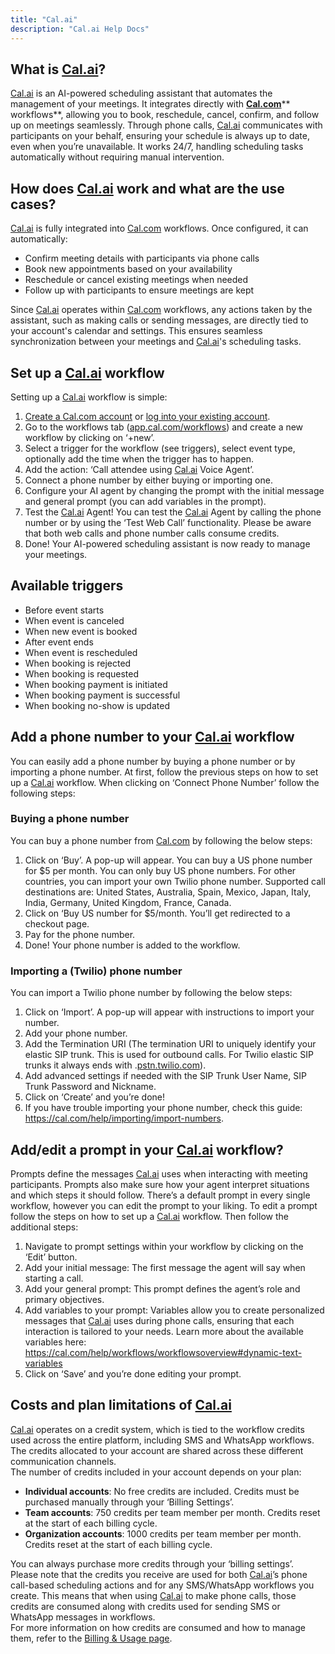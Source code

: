 ```yaml
---
title: "Cal.ai"
description: "Cal.ai Help Docs"
---
```


## What is [Cal.ai](http://Cal.ai)?

[Cal.ai](http://Cal.ai) is an AI-powered scheduling assistant that automates the management of your meetings. It integrates directly with [**Cal.com**](http://Cal.com)** workflows**, allowing you to book, reschedule, cancel, confirm, and follow up on meetings seamlessly. Through phone calls, [Cal.ai](http://Cal.ai) communicates with participants on your behalf, ensuring your schedule is always up to date, even when you’re unavailable. It works 24/7, handling scheduling tasks automatically without requiring manual intervention.

## How does [Cal.ai](http://Cal.ai) work and what are the use cases?

[Cal.ai](http://Cal.ai) is fully integrated into [Cal.com](http://Cal.com) workflows. Once configured, it can automatically:

- Confirm meeting details with participants via phone calls
- Book new appointments based on your availability
- Reschedule or cancel existing meetings when needed
- Follow up with participants to ensure meetings are kept

Since [Cal.ai](http://Cal.ai) operates within [Cal.com](http://Cal.com) workflows, any actions taken by the assistant, such as making calls or sending messages, are directly tied to your account's calendar and settings. This ensures seamless synchronization between your meetings and [Cal.ai](http://Cal.ai)'s scheduling tasks.

## Set up a [Cal.ai](http://Cal.ai) workflow

Setting up a [Cal.ai](http://Cal.ai) workflow is simple:

1. [Create a ](http://app.cal.com/signup)[Cal.com](http://Cal.com)[ account](http://app.cal.com/signup) or [log into your existing account](http://app.cal.com/auth/login).
2. Go to the workflows tab ([app.cal.com/workflows](http://app.cal.com/workflows)) and create a new workflow by clicking on ‘\+new’.
3. Select a trigger for the workflow (see triggers), select event type, optionally add the time when the trigger has to happen.
4. Add the action: ‘Call attendee using [Cal.ai](http://Cal.ai) Voice Agent’.
5. Connect a phone number by either buying or importing one.
6. Configure your AI agent by changing the prompt with the initial message and general prompt (you can add variables in the prompt).
7. Test the [Cal.ai](http://Cal.ai) Agent\! You can test the [Cal.ai](http://Cal.ai) Agent by calling the phone number or by using the ‘Test Web Call’ functionality. Please be aware that both web calls and phone number calls consume credits.
8. Done\! Your AI-powered scheduling assistant is now ready to manage your meetings.

## Available triggers

- Before event starts
- When event is canceled
- When new event is booked
- After event ends
- When event is rescheduled
- When booking is rejected
- When booking is requested
- When booking payment is initiated
- When booking payment is successful
- When booking no-show is updated

## Add a phone number to your [Cal.ai](http://Cal.ai) workflow

You can easily add a phone number by buying a phone number or by importing a phone number. At first, follow the previous steps on how to set up a [Cal.ai](http://Cal.ai) workflow. When clicking on ‘Connect Phone Number’ follow the following steps:

### Buying a phone number

You can buy a phone number from [Cal.com](http://Cal.com) by following the below steps:

1. Click on ‘Buy’. A pop-up will appear. You can buy a US phone number for \$5 per month. You can only buy US phone numbers. For other countries, you can import your own Twilio phone number. Supported call destinations are: United States, Australia, Spain, Mexico, Japan, Italy, India, Germany, United Kingdom, France, Canada.
2. Click on ‘Buy US number for \$5/month. You’ll get redirected to a checkout page.
3. Pay for the phone number.
4. Done\! Your phone number is added to the workflow.

### Importing a (Twilio) phone number

You can import a Twilio phone number by following the below steps:

1. Click on ‘Import’. A pop-up will appear with instructions to import your number.
2. Add your phone number.
3. Add the Termination URI (The termination URI to uniquely identify your elastic SIP trunk. This is used for outbound calls. For Twilio elastic SIP trunks it always ends with .[pstn.twilio.com](http://pstn.twilio.com)).
4. Add advanced settings if needed with the SIP Trunk User Name, SIP Trunk Password and Nickname.
5. Click on ‘Create’ and you’re done\!
6. If you have trouble importing your phone number, check this guide: https://cal.com/help/importing/import-numbers.

## Add/edit a prompt in your [Cal.ai](http://Cal.ai) workflow?

Prompts define the messages [Cal.ai](http://Cal.ai) uses when interacting with meeting participants. Prompts also make sure how your agent interpret situations and which steps it should follow. There’s a default prompt in every single workflow, however you can edit the prompt to your liking. To edit a prompt follow the steps on how to set up a [Cal.ai](http://Cal.ai) workflow. Then follow the additional steps:

1. Navigate to prompt settings within your workflow by clicking on the ‘Edit’ button.
2. Add your initial message: The first message the agent will say when starting a call.
3. Add your general prompt: This prompt defines the agent’s role and primary objectives.
4. Add variables to your prompt: Variables allow you to create personalized messages that [Cal.ai](http://Cal.ai) uses during phone calls, ensuring that each interaction is tailored to your needs. Learn more about the available variables here: https://cal.com/help/workflows/workflowsoverview#dynamic-text-variables
5. Click on ‘Save’ and you’re done editing your prompt.

## Costs and plan limitations of [Cal.ai](http://Cal.ai)

[Cal.ai](http://Cal.ai) operates on a credit system, which is tied to the workflow credits used across the entire platform, including SMS and WhatsApp workflows. The credits allocated to your account are shared across these different communication channels.\
The number of credits included in your account depends on your plan:

- **Individual accounts**: No free credits are included. Credits must be purchased manually through your ‘Billing Settings’.
- **Team accounts**: 750 credits per team member per month. Credits reset at the start of each billing cycle.
- **Organization accounts**: 1000 credits per team member per month. Credits reset at the start of each billing cycle.

You can always purchase more credits through your ‘billing settings’.\
Please note that the credits you receive are used for both [Cal.ai](http://Cal.ai)’s phone call-based scheduling actions and for any SMS/WhatsApp workflows you create. This means that when using [Cal.ai](http://Cal.ai) to make phone calls, those credits are consumed along with credits used for sending SMS or WhatsApp messages in workflows.\
For more information on how credits are consumed and how to manage them, refer to the [Billing & Usage page](https://cal.com/help/billing-and-usage/messaging-credits).